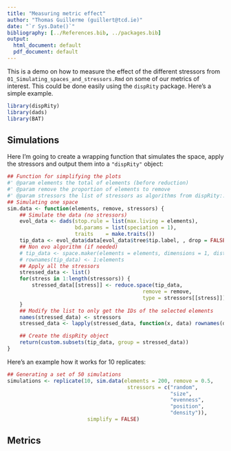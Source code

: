 ```yaml
---
title: "Measuring metric effect"
author: "Thomas Guillerme (guillert@tcd.ie)"
date: "`r Sys.Date()`"
bibliography: [../References.bib, ../packages.bib]
output:
  html_document: default
  pdf_document: default
---
```


This is a demo on how to measure the effect of the different stressors from `01_Simulating_spaces_and_stressors.Rmd` on some of our metrics of interest.
This could be done easily using the `dispRity` package.
Here's a simple example.

```r
library(dispRity)
library(dads)
library(BAT)
```

## Simulations

Here I'm going to create a wrapping function that simulates the space, apply the stressors and output them into a `"dispRity"` object:

```r
## Function for simplifying the plots
#' @param elements the total of elements (before reduction)
#' @param remove the proportion of elements to remove
#' @param stressors the list of stressors as algorithms from dispRity::reduce.space
## Simulating one space 
sim.data <- function(elements, remove, stressors) {
    ## Simulate the data (no stressors)
    evol_data <- dads(stop.rule = list(max.living = elements),
                      bd.params = list(speciation = 1),
                      traits    = make.traits())
    tip_data <- evol_data$data[evol_data$tree$tip.label, , drop = FALSE]
    ## Non evo algorithm (if needed)
    # tip_data <- space.maker(elements = elements, dimensions = 1, distribution = rnorm)
    # rownames(tip_data) <- 1:elements
    ## Apply all the stressors
    stressed_data <- list()
    for(stress in 1:length(stressors)) {
        stressed_data[[stress]] <- reduce.space(tip_data,
                                            remove = remove,
                                            type = stressors[[stress]])
    }
    ## Modify the list to only get the IDs of the selected elements
    names(stressed_data) <- stressors
    stressed_data <- lapply(stressed_data, function(x, data) rownames(data)[which(x)], data = tip_data)

    ## Create the dispRity object
    return(custom.subsets(tip_data, group = stressed_data))
}
```

Here's an example how it works for 10 replicates:

```r
## Generating a set of 50 simulations
simulations <- replicate(10, sim.data(elements = 200, remove = 0.5,
                                       stressors = c("random",
                                                     "size",
                                                     "evenness",
                                                     "position",
                                                     "density")),
                          simplify = FALSE)
```


## Metrics
